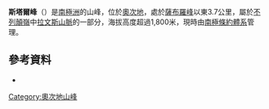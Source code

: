 {{coord|80|20|S|155|13|E|display=title}}

'''斯塔爾峰'''（{{lang-en|Stahl Peak}}）是[[南極洲|南極洲]]的山峰，位於[[奧次地|奧次地]]，處於[[薩布羅峰|薩布羅峰]]以東3.7公里，屬於[[不列顛嶺|不列顛嶺]]中[[拉文斯山脈|拉文斯山脈]]的一部分，海拔高度超過1,800米，現時由[[南極條約體系|南極條約體系]]管理。

==參考資料==
*{{usgs-gazetteer}}

{{DEFAULTSORT:Stahl Peak}}
[[Category:奧次地山峰|Category:奧次地山峰]]


{{OatesLand-geo-stub}}
